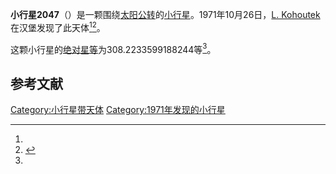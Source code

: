 {{Infobox planet
| bgcolour = #FFFFC0
| name = 2047 Smetana
| symbol = 
| image = 
| caption = 
| discovery = yes
| discovery_ref = 
| discoverer = [[L._Kohoutek|L. Kohoutek]]
| discovery_site = [[汉堡|汉堡]] 
| discovered = 1971年10月26日
| designations = yes
| mp_name = 
| named_after = 
| alt_names = 
| mp_category = [[主带内小行星|主带内小行星]]
| orbit_ref = <ref name="a">[http://ssd.jpl.nasa.gov/sbdb.cgi?sstr=2047 2047 Smetana] {{Wayback|url=http://ssd.jpl.nasa.gov/sbdb.cgi?sstr=2047 |date=20210723123610 }}，小行星數據庫瀏覽器（JPL Small-Body Database Browser）－[[美国国家航空航天局|美国国家航空航天局]]喷气推进实验室</ref>
| epoch = 2456400.5 (2013年4月18日更新)
| aphelion = {{convert|1.878344230701189|AU|km|3|abbr=on|lk=out}}
| perihelion = {{convert|1.865794405475528|AU|km|3|abbr=on}}
| semimajor = {{convert|1.872069318088359|AU|km|3|abbr=on}}
| eccentricity = 0.003351859
| period = 935.5808314 [[日|日]]<br />2.56[[儒略年|儒略年]]
| avg_speed = 
| inclination = 25.27794796689353
| asc_node = 36.63456612371135
| mean_anomaly = 
| arg_peri = 308.2233599188244
| satellites = 
| physical_characteristics = yes
| dimensions = 
| mass = 
| density = 
| surface_grav = 
| escape_velocity = 
| sidereal_day = 
| axial_tilt = 
| pole_ecliptic_lat = 
| pole_ecliptic_lon = 
| albedo = 
| temperatures= 
| temp_name1 = 
| mean_temp_1 = 
| max_temp_1 = 
| temp_name2 = 
| max_temp_2 = 
| spectral_type = 
| abs_magnitude = 308.2233599188244
}}

'''小行星2047'''（{{lang-en|2047 Smetana}}）是一颗围绕[[太阳|太阳]][[公转|公转]]的[[小行星|小行星]]。1971年10月26日，[[L._Kohoutek|L. Kohoutek]]在汉堡发现了此天体<ref name="a" /><ref>{{cite news|title=小行星列表|url=http://cfa-www.harvard.edu/iau/lists/NumberedMPs.txt|accessdate=2013-07-08|newspaper=哈佛大学|archive-date=2008-05-17|archive-url=https://web.archive.org/web/20080517010638/http://cfa-www.harvard.edu/iau/lists/NumberedMPs.txt|dead-url=no}}</ref>。

这颗小行星的[[绝对星等|绝对星等]]为308.2233599188244等<ref name="a" />。

==参考文献==
{{reflist}}
{{Minor Planet Number|[[小行星2046|小行星2046]]|[[小行星2048|小行星2048]]}}

{{小天体}}

[[Category:小行星带天体|Category:小行星带天体]]
[[Category:1971年发现的小行星|Category:1971年发现的小行星]]

{{asteroid-stub}}